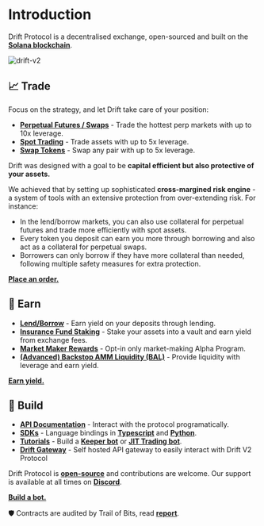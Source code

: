 # Introduction

Drift Protocol is a decentralised exchange, open-sourced and built on the [**Solana blockchain**](https://solana.com/).

![drift-v2](public/assets/drift-v2.png)

## 📈 Trade

Focus on the strategy, and let Drift take care of your position:

- [**Perpetual Futures / Swaps**](/trading/perpetuals-trading) - Trade the hottest perp markets with up to 10x leverage.
- [**Spot Trading**](/trading/spot-margin-trading) - Trade assets with up to 5x leverage.
- [**Swap Tokens**](https://app.drift.trade/swap) - Swap any pair with up to 5x leverage.

Drift was designed with a goal to be **capital efficient but also protective of your assets.**

We achieved that by setting up sophisticated **cross-margined risk engine** - a system of tools with an extensive protection from over-extending risk. For instance:

- In the lend/borrow markets, you can also use collateral for perpetual futures and trade more efficiently with spot assets.
- Every token you deposit can earn you more through borrowing and also act as a collateral for perpetual swaps.
- Borrowers can only borrow if they have more collateral than needed, following multiple safety measures for extra protection.

[**Place an order.**](https://app.drift.trade/)

## 💸 Earn

- [**Lend/Borrow**](/lend-borrow/what-is-lend-borrow) - Earn yield on your deposits through lending.
- [**Insurance Fund Staking**](/insurance-fund/insurance-fund-intro) - Stake your assets into a vault and earn yield from exchange fees.
- [**Market Maker Rewards**](/market-makers/market-maker-participation) - Opt-in only market-making Alpha Program.
- [**(Advanced) Backstop AMM Liquidity (BAL)**](/backstop-amm-liquidity/bal-provider-overview) - Provide liquidity with leverage and earn yield.

[**Earn yield.**](https://app.drift.trade/)

## 🤖 Build

- [**API Documentation**](https://drift-labs.github.io/v2-teacher/#terms-of-use) - Interact with the protocol programatically.
- [**SDKs**](/sdk-documentation) - Language bindings in [**Typescript**](https://github.com/drift-labs/protocol-v2/tree/master/sdk) and [**Python**](https://github.com/drift-labs/driftpy).
- [**Tutorials**](/tutorial-bots/keeper-bots) - Build a [**Keeper bot**](/tutorial-bots/keeper-bots) or [**JIT Trading bot**](/tutorial-bots/trading-bots/tutorial-jit-trading-bot).
- [**Drift Gateway**](https://github.com/drift-labs/gateway) - Self hosted API gateway to easily interact with Drift V2 Protocol

Drift Protocol is [**open-source**](https://github.com/drift-labs/protocol-v2) and contributions are welcome. Our support is available at all times on [**Discord**](https://discord.com/invite/fMcZBH8ErM).

[**Build a bot.**](/tutorial-bots/keeper-bots)

🛡 Contracts are audited by Trail of Bits, read [**report**](https://www.drift.trade/audit).
